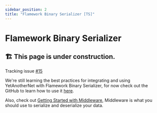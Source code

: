 ```yaml
---
sidebar_position: 2
title: "Flamework Binary Serializer [TS]"
---
```


# Flamework Binary Serializer

## 🏗️ This page is under construction.

Tracking issue [#15](https://github.com/YetAnotherClown/YetAnotherNet/issues/15)

We're still learning the best practices for integrating and using YetAnotherNet with Flamework Binary Serializer,
for now check out the GitHub to learn how to use it [here](https://github.com/Fireboltofdeath/flamework-binary-serializer).

Also, check out [Getting Started with Middleware](../getting-started/middleware), Middleware is what you should use to serialize and deserialize your data.